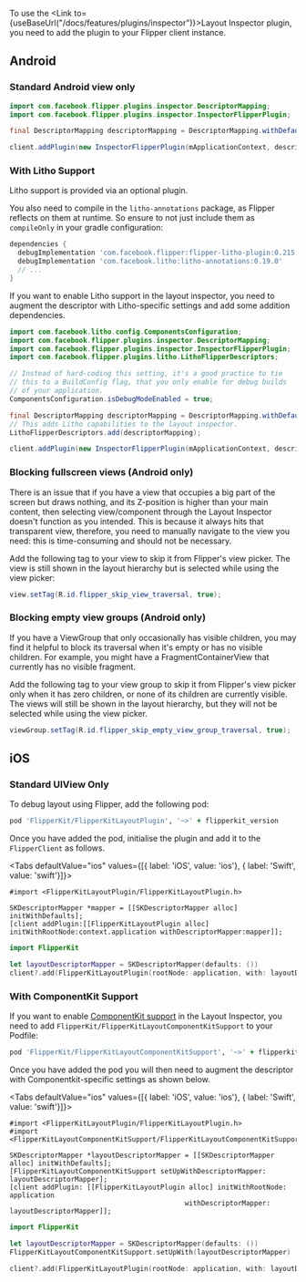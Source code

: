 

To use the <Link to={useBaseUrl("/docs/features/plugins/inspector")}>Layout Inspector plugin</Link>, you need to add the plugin to your Flipper client instance.

## Android

### Standard Android view only

```java
import com.facebook.flipper.plugins.inspector.DescriptorMapping;
import com.facebook.flipper.plugins.inspector.InspectorFlipperPlugin;

final DescriptorMapping descriptorMapping = DescriptorMapping.withDefaults();

client.addPlugin(new InspectorFlipperPlugin(mApplicationContext, descriptorMapping));
```

### With Litho Support

Litho support is provided via an optional plugin.

You also need to compile in the `litho-annotations` package, as Flipper reflects on them at runtime. So ensure to not just include them as `compileOnly` in your gradle configuration:

```groovy
dependencies {
  debugImplementation 'com.facebook.flipper:flipper-litho-plugin:0.215.0'
  debugImplementation 'com.facebook.litho:litho-annotations:0.19.0'
  // ...
}
```

If you want to enable Litho support in the layout inspector, you need to augment the descriptor with Litho-specific settings and add some addition dependencies.

```java
import com.facebook.litho.config.ComponentsConfiguration;
import com.facebook.flipper.plugins.inspector.DescriptorMapping;
import com.facebook.flipper.plugins.inspector.InspectorFlipperPlugin;
import com.facebook.flipper.plugins.litho.LithoFlipperDescriptors;

// Instead of hard-coding this setting, it's a good practice to tie
// this to a BuildConfig flag, that you only enable for debug builds
// of your application.
ComponentsConfiguration.isDebugModeEnabled = true;

final DescriptorMapping descriptorMapping = DescriptorMapping.withDefaults();
// This adds Litho capabilities to the layout inspector.
LithoFlipperDescriptors.add(descriptorMapping);

client.addPlugin(new InspectorFlipperPlugin(mApplicationContext, descriptorMapping));
```

### Blocking fullscreen views (Android only)

There is an issue that if you have a view that occupies a big part of the screen but draws nothing, and its Z-position is higher than your main content, then selecting view/component through the Layout Inspector doesn't function as you intended. This is because it always hits that transparent view, therefore, you need to manually navigate to the view you need: this is time-consuming and should not be necessary.

Add the following tag to your view to skip it from Flipper's view picker. The view is still shown in the layout hierarchy but is selected while using the view picker:

```java
view.setTag(R.id.flipper_skip_view_traversal, true);
```

### Blocking empty view groups (Android only)

If you have a ViewGroup that only occasionally has visible children, you may find it helpful to block its traversal when it's empty or has no visible children. For example, you might have a FragmentContainerView that currently has no visible fragment.

Add the following tag to your view group to skip it from Flipper's view picker only when it has zero children, or none of its children are currently visible. The views will still be shown in the layout hierarchy, but they will not be selected while using the view picker.

```java
viewGroup.setTag(R.id.flipper_skip_empty_view_group_traversal, true);
```

## iOS

### Standard UIView Only

To debug layout using Flipper, add the following pod:

```ruby
pod 'FlipperKit/FlipperKitLayoutPlugin', '~>' + flipperkit_version
```

Once you have added the pod, initialise the plugin and add it to the `FlipperClient` as follows.

<Tabs defaultValue="ios" values={[{ label: 'iOS', value: 'ios'}, { label: 'Swift', value: 'swift'}]}>
<TabItem value="ios">

```objc
#import <FlipperKitLayoutPlugin/FlipperKitLayoutPlugin.h>

SKDescriptorMapper *mapper = [[SKDescriptorMapper alloc] initWithDefaults];
[client addPlugin:[[FlipperKitLayoutPlugin alloc] initWithRootNode:context.application withDescriptorMapper:mapper]];
```

</TabItem>
<TabItem value="swift">

```swift
import FlipperKit

let layoutDescriptorMapper = SKDescriptorMapper(defaults: ())
client?.add(FlipperKitLayoutPlugin(rootNode: application, with: layoutDescriptorMapper!))
```

</TabItem>
</Tabs>

### With ComponentKit Support

If you want to enable [ComponentKit support](https://github.com/facebook/componentkit) in the Layout Inspector, you need to add `FlipperKit/FlipperKitLayoutComponentKitSupport` to your Podfile:

```ruby
pod 'FlipperKit/FlipperKitLayoutComponentKitSupport', '~>' + flipperkit_version
```

Once you have added the pod you will then need to augment the descriptor with Componentkit-specific settings as shown below.

<Tabs defaultValue="ios" values={[{ label: 'iOS', value: 'ios'}, { label: 'Swift', value: 'swift'}]}>
<TabItem value="ios">

```objc
#import <FlipperKitLayoutPlugin/FlipperKitLayoutPlugin.h>
#import <FlipperKitLayoutComponentKitSupport/FlipperKitLayoutComponentKitSupport.h>

SKDescriptorMapper *layoutDescriptorMapper = [[SKDescriptorMapper alloc] initWithDefaults];
[FlipperKitLayoutComponentKitSupport setUpWithDescriptorMapper: layoutDescriptorMapper];
[client addPlugin: [[FlipperKitLayoutPlugin alloc] initWithRootNode: application
                                           withDescriptorMapper: layoutDescriptorMapper]];
```

</TabItem>
<TabItem value="swift">

```swift
import FlipperKit

let layoutDescriptorMapper = SKDescriptorMapper(defaults: ())
FlipperKitLayoutComponentKitSupport.setUpWith(layoutDescriptorMapper)

client?.add(FlipperKitLayoutPlugin(rootNode: application, with: layoutDescriptorMapper!))
```

</TabItem>
</Tabs>
